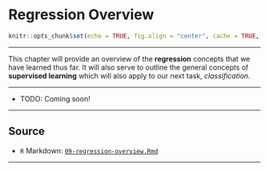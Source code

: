 # Regression Overview

```r
knitr::opts_chunk$set(echo = TRUE, fig.align = "center", cache = TRUE, autodep = TRUE)
```

***

This chapter will provide an overview of the **regression** concepts that we have learned thus far. It will also serve to outline the general concepts of **supervised learning** which will also apply to our next task, *classification.*

***

- TODO: Coming soon!

***

## Source

- `R` Markdown: [`09-regression-overview.Rmd`](09-regression-overview.Rmd)

***
